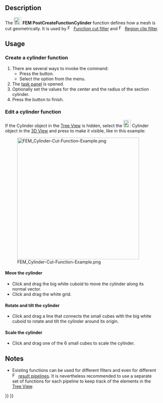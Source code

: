 <languages/>

{{Docnav
|[[FEM_PostCreateFunctionSphere|Sphere]]
|[[FEM_PostCreateFunctionBox|Box]]
|[[FEM_Workbench|FEM]]
|IconL=FEM_PostCreateFunctionSphere.svg
|IconR=FEM_PostCreateFunctionBox.svg
|IconC=Workbench_FEM.svg
}}

{{GuiCommand
|Name=FEM PostCreateFunctionCylinder
|MenuLocation=Results → Filter Functions → Cylinder
|Workbenches=[[FEM_Workbench|FEM]]
|Version=0.21
|SeeAlso=[[FEM_tutorial|FEM tutorial]]
}}

==Description==

The [[Image:FEM_PostCreateFunctionCylinder.svg|24px]] '''FEM PostCreateFunctionCylinder''' function defines how a mesh is cut geometrically. It is used by [[Image:FEM_PostFilterCutFunction.svg|16px]] [[FEM_PostFilterCutFunction|Function cut filter]] and [[Image:FEM_PostFilterClipRegion.svg|16px]] [[FEM_PostFilterClipRegion|Region clip filter]].

==Usage==

===Create a cylinder function===

# There are several ways to invoke the command:
#* Press the {{Button|[[Image:FEM_PostCreateFunctionCylinder.svg|16px]] [[FEM_PostCreateFunctionCylinder|Cylinder]]}} button.
#* Select the {{MenuCommand|Results → Filter Functions → [[Image:FEM_PostCreateFunctionCylinder.svg|16px]] Cylinder}} option from the menu.
# The [[Task_Panel|task panel]] is opened.
# Optionally set the values for the center and the radius of the section cylinder.
# Press the {{Button|OK}} button to finish.

===Edit a cylinder function===

If the Cylinder object in the [[Tree_View|Tree View]] is hidden, select the [[Image:FEM_PostCreateFunctionCylinder.svg|24px]] Cylinder object in the [[3D_View|3D View]] and press {{KEY|Space}} to make it visible, like in this example:

[[File:FEM_Cylinder-Cut-Function-Example.png|400px]]

====Move the cylinder====

* Click and drag the big white cuboid to move the cylinder along its normal vector.
* Click and drag the white grid.

====Rotate and tilt the cylinder====

* Click and drag a line that connects the small cubes with the big white cuboid to rotate and tilt the cylinder around its origin.

====Scale the cylinder====

* Click and drag one of the 6 small cubes to scale the cylinder.

==Notes==

* Existing functions can be used for different filters and even for different [[Image:FEM_PostPipelineFromResult.svg|16px]] [[FEM_PostPipelineFromResult|result pipelines]]. It is nevertheless recommended to use a separate set of functions for each pipeline to keep track of the elements in the [[Tree_View|Tree View]].


{{Docnav
|[[FEM_PostCreateFunctionSphere|Sphere]]
|[[FEM_PostCreateFunctionBox|Box]]
|[[FEM_Workbench|FEM]]
|IconL=FEM_PostCreateFunctionSphere.svg
|IconR=FEM_PostCreateFunctionBox.svg
|IconC=Workbench_FEM.svg
}}

{{FEM_Tools_navi{{#translation:}}}}
{{Userdocnavi{{#translation:}}}}